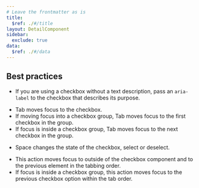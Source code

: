 ```yaml
---
# Leave the frontmatter as is
title:
  $ref: ./#/title
layout: DetailComponent
sidebar:
  exclude: true
data:
  $ref: ./#/data
---
```


## Best practices

- If you are using a checkbox without a text description, pass an `aria-label` to the checkbox that describes its purpose.

<KeyboardControls>
<KeyboardControl keyOrCombos="Tab">

- Tab moves focus to the checkbox.
- If moving focus into a checkbox group, Tab moves focus to the first checkbox in the group.
- If focus is inside a checkbox group, Tab moves focus to the next checkbox in the group.

</KeyboardControl>
<KeyboardControl keyOrCombos="Space">

- Space changes the state of the checkbox, select or deselect.

</KeyboardControl>
<KeyboardControl keyOrCombos="Shift + Tab">

- This action moves focus to outside of the checkbox component and to the previous element in the tabbing order.
- If focus is inside a checkbox group, this action moves focus to the previous checkbox option within the tab order.

</KeyboardControl>
</KeyboardControls>
